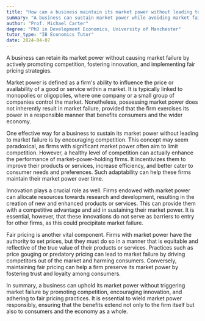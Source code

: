 ```yaml
---
title: "How can a business maintain its market power without leading to market failure?"
summary: "A business can sustain market power while avoiding market failure by fostering competition, encouraging innovation, and ensuring fair pricing practices."
author: "Prof. Michael Carter"
degree: "PhD in Development Economics, University of Manchester"
tutor_type: "IB Economics Tutor"
date: 2024-04-07
---
```


A business can retain its market power without causing market failure by actively promoting competition, fostering innovation, and implementing fair pricing strategies.

Market power is defined as a firm's ability to influence the price or availability of a good or service within a market. It is typically linked to monopolies or oligopolies, where one company or a small group of companies control the market. Nonetheless, possessing market power does not inherently result in market failure, provided that the firm exercises its power in a responsible manner that benefits consumers and the wider economy.

One effective way for a business to sustain its market power without leading to market failure is by encouraging competition. This concept may seem paradoxical, as firms with significant market power often aim to limit competition. However, a healthy level of competition can actually enhance the performance of market-power-holding firms. It incentivizes them to improve their products or services, increase efficiency, and better cater to consumer needs and preferences. Such adaptability can help these firms maintain their market power over time.

Innovation plays a crucial role as well. Firms endowed with market power can allocate resources towards research and development, resulting in the creation of new and enhanced products or services. This can provide them with a competitive advantage and aid in sustaining their market power. It is essential, however, that these innovations do not serve as barriers to entry for other firms, as this could precipitate market failure.

Fair pricing is another vital component. Firms with market power have the authority to set prices, but they must do so in a manner that is equitable and reflective of the true value of their products or services. Practices such as price gouging or predatory pricing can lead to market failure by driving competitors out of the market and harming consumers. Conversely, maintaining fair pricing can help a firm preserve its market power by fostering trust and loyalty among consumers.

In summary, a business can uphold its market power without triggering market failure by promoting competition, encouraging innovation, and adhering to fair pricing practices. It is essential to wield market power responsibly, ensuring that the benefits extend not only to the firm itself but also to consumers and the economy as a whole.
    